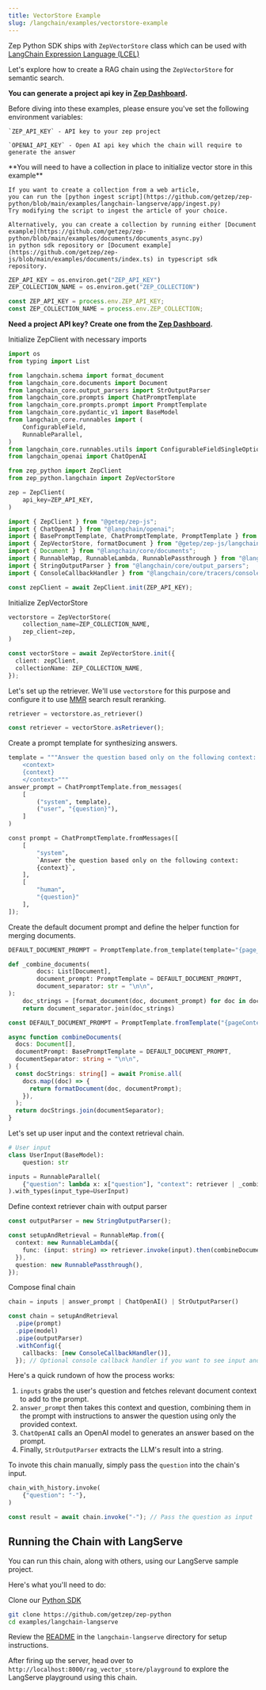 ```yaml
---
title: VectorStore Example
slug: /langchain/examples/vectorstore-example
---
```



Zep Python SDK ships with `ZepVectorStore` class which can be used with [LangChain Expression Language (LCEL)](https://python.langchain.com/docs/expression_language/get_started)

Let's explore how to create a RAG chain using the `ZepVectorStore` for semantic search.

<Note>**You can generate a project api key in [Zep Dashboard](https://app.getzep.com/projects).**</Note>

<Info>
    Before diving into these examples, please ensure you've set the following environment variables:

    `ZEP_API_KEY` - API key to your zep project

    `OPENAI_API_KEY` - Open AI api key which the chain will require to generate the answer

</Info>

<Info>
    **You will need to have a collection in place to initialize vector store in this example**

    If you want to create a collection from a web article,
    you can run the [python ingest script](https://github.com/getzep/zep-python/blob/main/examples/langchain-langserve/app/ingest.py)
    Try modifying the script to ingest the article of your choice.

    Alternatively, you can create a collection by running either [Document example](https://github.com/getzep/zep-python/blob/main/examples/documents/documents_async.py)
    in python sdk repository or [Document example](https://github.com/getzep/zep-js/blob/main/examples/documents/index.ts) in typescript sdk repository.

</Info>

<Tabs group="langchain">

<Tab title="Python" group-key="python">

```python
ZEP_API_KEY = os.environ.get("ZEP_API_KEY")
ZEP_COLLECTION_NAME = os.environ.get("ZEP_COLLECTION")
```

</Tab>
<Tab title="Typescript" group-key="ts">

```typescript
const ZEP_API_KEY = process.env.ZEP_API_KEY;
const ZEP_COLLECTION_NAME = process.env.ZEP_COLLECTION;
```

</Tab>
</Tabs>

<Note>**Need a project API key? Create one from the [Zep Dashboard](https://app.getzep.com/projects).**</Note>

Initialize ZepClient with necessary imports

<Tabs group="langchain">

<Tab title="Python" group-key="python">

```python
import os
from typing import List

from langchain.schema import format_document
from langchain_core.documents import Document
from langchain_core.output_parsers import StrOutputParser
from langchain_core.prompts import ChatPromptTemplate
from langchain_core.prompts.prompt import PromptTemplate
from langchain_core.pydantic_v1 import BaseModel
from langchain_core.runnables import (
    ConfigurableField,
    RunnableParallel,
)
from langchain_core.runnables.utils import ConfigurableFieldSingleOption
from langchain_openai import ChatOpenAI

from zep_python import ZepClient
from zep_python.langchain import ZepVectorStore

zep = ZepClient(
    api_key=ZEP_API_KEY,
)
```

</Tab>
<Tab title="Typescript" group-key="ts">

```typescript
import { ZepClient } from "@getep/zep-js";
import { ChatOpenAI } from "@langchain/openai";
import { BasePromptTemplate, ChatPromptTemplate, PromptTemplate } from "@langchain/core/prompts";
import { ZepVectorStore, formatDocument } from "@getep/zep-js/langchain";
import { Document } from "@langchain/core/documents";
import { RunnableMap, RunnableLambda, RunnablePassthrough } from "@langchain/core/runnables";
import { StringOutputParser } from "@langchain/core/output_parsers";
import { ConsoleCallbackHandler } from "@langchain/core/tracers/console";

const zepClient = await ZepClient.init(ZEP_API_KEY);
```

</Tab>
</Tabs>

Initialize ZepVectorStore

<Tabs group="langchain">

<Tab title="Python" group-key="python">

```python
vectorstore = ZepVectorStore(
    collection_name=ZEP_COLLECTION_NAME,
    zep_client=zep,
)
```

</Tab>
<Tab title="Typescript" group-key="ts">

```typescript
const vectorStore = await ZepVectorStore.init({
  client: zepClient,
  collectionName: ZEP_COLLECTION_NAME,
});
```

</Tab>
</Tabs>

Let's set up the retriever. We'll use `vectorstore` for this purpose and configure it to use [MMR](Search.md) search result reranking.

<Tabs group="langchain">

<Tab title="Python" group-key="python">

```python
retriever = vectorstore.as_retriever()
```

</Tab>

<Tab title="Typescript" group-key="ts">

```typescript
const retriever = vectorStore.asRetriever();
```

</Tab>
</Tabs>

Create a prompt template for synthesizing answers.

<Tabs group="langchain">

<Tab title="Python" group-key="python">

```python
template = """Answer the question based only on the following context:
    <context>
    {context}
    </context>"""
answer_prompt = ChatPromptTemplate.from_messages(
    [
        ("system", template),
        ("user", "{question}"),
    ]
)
```

</Tab>
<Tab title="Typescript" group-key="ts">

```python
const prompt = ChatPromptTemplate.fromMessages([
    [
        "system",
        `Answer the question based only on the following context:
        {context}`,
    ],
    [
        "human",
        "{question}"
    ],
]);
```

</Tab>
</Tabs>

Create the default document prompt and define the helper function for merging documents.

<Tabs group="langchain">

<Tab title="Python" group-key="python">

```python
DEFAULT_DOCUMENT_PROMPT = PromptTemplate.from_template(template="{page_content}")

def _combine_documents(
        docs: List[Document],
        document_prompt: PromptTemplate = DEFAULT_DOCUMENT_PROMPT,
        document_separator: str = "\n\n",
):
    doc_strings = [format_document(doc, document_prompt) for doc in docs]
    return document_separator.join(doc_strings)
```

</Tab>
<Tab title="Typescript" group-key="ts">

```typescript
const DEFAULT_DOCUMENT_PROMPT = PromptTemplate.fromTemplate("{pageContent}");

async function combineDocuments(
  docs: Document[],
  documentPrompt: BasePromptTemplate = DEFAULT_DOCUMENT_PROMPT,
  documentSeparator: string = "\n\n",
) {
  const docStrings: string[] = await Promise.all(
    docs.map((doc) => {
      return formatDocument(doc, documentPrompt);
    }),
  );
  return docStrings.join(documentSeparator);
}
```

</Tab>
</Tabs>

<Tabs group="langchain">

<Tab title="Python" group-key="python">
Let's set up user input and the context retrieval chain.

```python
# User input
class UserInput(BaseModel):
    question: str

inputs = RunnableParallel(
    {"question": lambda x: x["question"], "context": retriever | _combine_documents},
).with_types(input_type=UserInput)
```

</Tab>
<Tab title="Typescript" group-key="ts">
Define context retriever chain with output parser

```typescript
const outputParser = new StringOutputParser();

const setupAndRetrieval = RunnableMap.from({
  context: new RunnableLambda({
    func: (input: string) => retriever.invoke(input).then(combineDocuments),
  }),
  question: new RunnablePassthrough(),
});
```

</Tab>
</Tabs>

Compose final chain

<Tabs group="langchain">

<Tab title="Python" group-key="python">

```python
chain = inputs | answer_prompt | ChatOpenAI() | StrOutputParser()
```

</Tab>
<Tab title="Typescript" group-key="ts">

```typescript
const chain = setupAndRetrieval
  .pipe(prompt)
  .pipe(model)
  .pipe(outputParser)
  .withConfig({
    callbacks: [new ConsoleCallbackHandler()],
  }); // Optional console callback handler if you want to see input and output of each step in the chain
```

</Tab>
</Tabs>

Here's a quick rundown of how the process works:

1. `inputs` grabs the user's question and fetches relevant document context to add to the prompt.
2. `answer_prompt` then takes this context and question, combining them in the prompt with instructions to answer the question using only the provided context.
3. `ChatOpenAI` calls an OpenAI model to generates an answer based on the prompt.
4. Finally, `StrOutputParser` extracts the LLM's result into a string.

To invote this chain manually, simply pass the `question` into the chain's input.

<Tabs group="langchain">

<Tab title="Python" group-key="python">

```python
chain_with_history.invoke(
    {"question": "-"},
)
```

</Tab>
<Tab title="Typescript" group-key="ts">

```typescript
const result = await chain.invoke("-"); // Pass the question as input
```

</Tab>
</Tabs>

## Running the Chain with LangServe

You can run this chain, along with others, using our LangServe sample project.

Here's what you'll need to do:

Clone our [Python SDK](https://github.com/getzep/zep-python)

```bash
git clone https://github.com/getzep/zep-python
cd examples/langchain-langserve
```

Review the [README](https://github.com/getzep/zep-python/blob/main/examples/README.md) in the `langchain-langserve` directory for setup instructions.

After firing up the server, head over to `http://localhost:8000/rag_vector_store/playground` to explore the LangServe playground using this chain.
